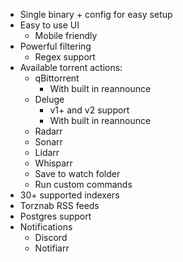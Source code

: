 - Single binary + config for easy setup
- Easy to use UI
  - Mobile friendly
- Powerful filtering
  - Regex support
- Available torrent actions:
  - qBittorrent
    - With built in reannounce
  - Deluge
    - v1+ and v2 support
    - With built in reannounce
  - Radarr
  - Sonarr
  - Lidarr
  - Whisparr
  - Save to watch folder
  - Run custom commands
- 30+ supported indexers
- Torznab RSS feeds
- Postgres support
- Notifications
  - Discord
  - Notifiarr
